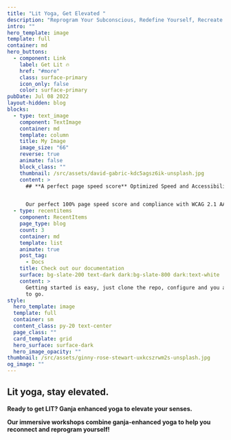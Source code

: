 ```yaml
---
title: "Lit Yoga, Get Elevated "
description: "Reprogram Your Subconscious, Redefine Yourself, Recreate Your Life. "
intro: ""
hero_template: image
template: full
container: md
hero_buttons:
  - component: Link
    label: Get Lit 🔥
    href: "#more"
    class: surface-primary
    icon_only: false
    color: surface-primary
pubDate: Jul 08 2022
layout-hidden: blog
blocks:
  - type: text_image
    component: TextImage
    container: md
    template: column
    title: My Image
    image_size: "66"
    reverse: true
    animate: false
    block_class: ""
    thumbnail: /src/assets/david-gabric-kdc5agsz6ik-unsplash.jpg
    content: >
      ## **A perfect page speed score** Optimized Speed and Accessibility


      Our perfect 100% page speed score and compliance with WCAG 2.1 AA standards reflect our commitment. We've optimized speed and accessibility, ensuring a superior user experience for all.
  - type: recentitems
    component: RecentItems
    page_type: blog
    count: 3
    container: md
    template: list
    animate: true
    post_tag:
      - Docs
    title: Check out our documentation
    surface: bg-slate-200 text-dark dark:bg-slate-800 dark:text-white
    content: >
      Getting started is easy, just clone the repo, configure and you are ready
      to go.
style:
  hero_template: image
  template: full
  container: sm
  content_class: py-20 text-center
  page_class: ""
  card_template: grid
  hero_surface: surface-dark
  hero_image_opacity: ""
thumbnail: /src/assets/ginny-rose-stewart-uxkcszrwm2s-unsplash.jpg
og_image: ""
---
```


## Lit yoga, stay elevated.

**Ready to get LIT? Ganja enhanced yoga to elevate your senses.**

**Our immersive workshops combine ganja-enhanced yoga to help you reconnect and reprogram yourself!**
